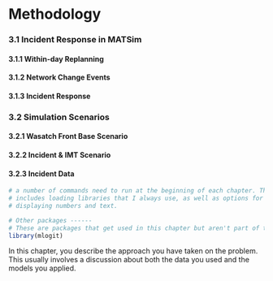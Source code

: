 # Methodology

### 3.1 Incident Response in MATSim

#### 3.1.1 Within-day Replanning

#### 3.1.2 Network Change Events

#### 3.1.3 Incident Response

### 3.2 Simulation Scenarios

#### 3.2.1 Wasatch Front Base Scenario

#### 3.2.2 Incident & IMT Scenario

#### 3.2.3 Incident Data

```r
# a number of commands need to run at the beginning of each chapter. This
# includes loading libraries that I always use, as well as options for 
# displaying numbers and text.
```

```r
# Other packages ------
# These are packages that get used in this chapter but aren't part of the default set.
library(mlogit)
```

In this chapter, you describe the approach you have taken on the problem. This usually involves a discussion about both the data you used and the models you applied.
